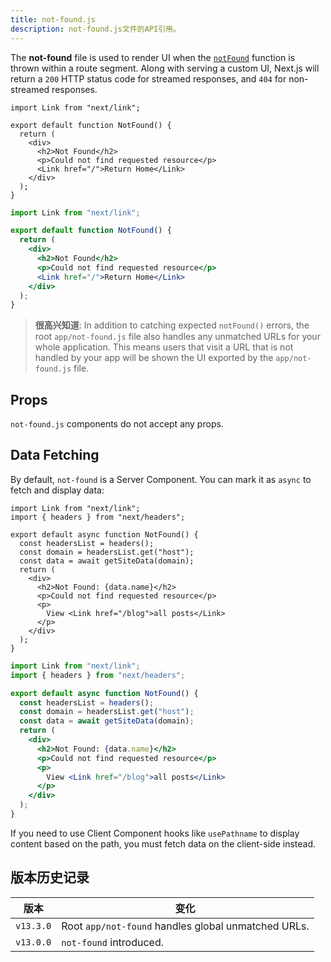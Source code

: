 ```yaml
---
title: not-found.js
description: not-found.js文件的API引用。
---
```


The **not-found** file is used to render UI when the [`notFound`](/docs/app/api-reference/functions/not-found) function is thrown within a route segment. Along with serving a custom UI, Next.js will return a `200` HTTP status code for streamed responses, and `404` for non-streamed responses.

```tsx filename="app/not-found.tsx" switcher
import Link from "next/link";

export default function NotFound() {
  return (
    <div>
      <h2>Not Found</h2>
      <p>Could not find requested resource</p>
      <Link href="/">Return Home</Link>
    </div>
  );
}
```

```jsx filename="app/blog/not-found.js" switcher
import Link from "next/link";

export default function NotFound() {
  return (
    <div>
      <h2>Not Found</h2>
      <p>Could not find requested resource</p>
      <Link href="/">Return Home</Link>
    </div>
  );
}
```

> **很高兴知道**: In addition to catching expected `notFound()` errors, the root `app/not-found.js` file also handles any unmatched URLs for your whole application. This means users that visit a URL that is not handled by your app will be shown the UI exported by the `app/not-found.js` file.

## Props

`not-found.js` components do not accept any props.

## Data Fetching

By default, `not-found` is a Server Component. You can mark it as `async` to fetch and display data:

```tsx filename="app/not-found.tsx" switcher
import Link from "next/link";
import { headers } from "next/headers";

export default async function NotFound() {
  const headersList = headers();
  const domain = headersList.get("host");
  const data = await getSiteData(domain);
  return (
    <div>
      <h2>Not Found: {data.name}</h2>
      <p>Could not find requested resource</p>
      <p>
        View <Link href="/blog">all posts</Link>
      </p>
    </div>
  );
}
```

```jsx filename="app/not-found.jsx" switcher
import Link from "next/link";
import { headers } from "next/headers";

export default async function NotFound() {
  const headersList = headers();
  const domain = headersList.get("host");
  const data = await getSiteData(domain);
  return (
    <div>
      <h2>Not Found: {data.name}</h2>
      <p>Could not find requested resource</p>
      <p>
        View <Link href="/blog">all posts</Link>
      </p>
    </div>
  );
}
```

If you need to use Client Component hooks like `usePathname` to display content based on the path, you must fetch data on the client-side instead.

## 版本历史记录

| 版本      | 变化                                                |
| --------- | --------------------------------------------------- |
| `v13.3.0` | Root `app/not-found` handles global unmatched URLs. |
| `v13.0.0` | `not-found` introduced.                             |
